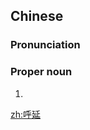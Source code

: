 ==Chinese==
{{zh-forms}}
{{wikipedia|Huyan}}

===Pronunciation===
{{zh-pron
|m=Hūyán
|c=fu1 jin4
|cat=propn
}}

===Proper noun===
{{zh-proper noun}}

# {{surname|lang=zh}}

[[zh:呼延]]